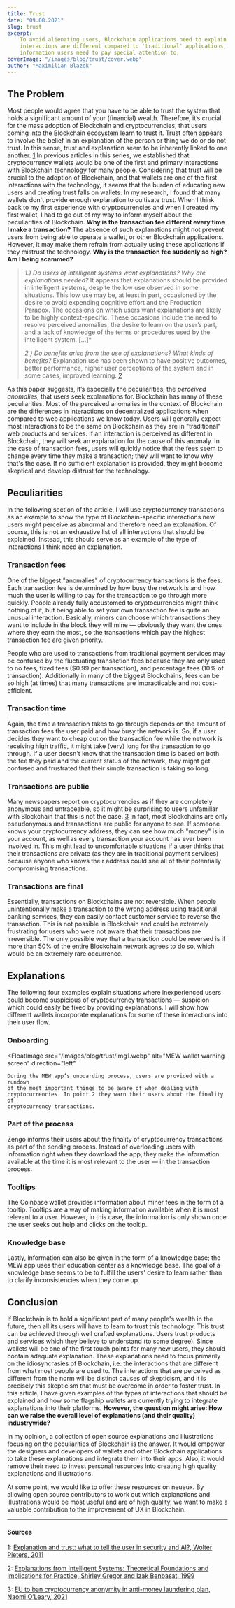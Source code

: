```yaml
---
title: Trust
date: "09.08.2021"
slug: trust
excerpt:
    To avoid alienating users, Blockchain applications need to explain why
    interactions are different compared to 'traditional' applications, and which
    information users need to pay special attention to.
coverImage: "/images/blog/trust/cover.webp"
author: "Maximilian Blazek"
---
```


## The Problem

Most people would agree that you have to be able to trust the system that holds
a significant amount of your (financial) wealth. Therefore, it’s crucial for the
mass adoption of Blockchain and cryptocurrencies, that users coming into the
Blockchain ecosystem learn to trust it. Trust often appears to involve the
belief in an explanation of the person or thing we do or do not trust. In this
sense, trust and explanation seem to be inherently linked to one another.
[1](#1) In previous articles in this series, we established that cryptocurrency
wallets would be one of the first and primary interactions with Blockchain
technology for many people. Considering that trust will be crucial to the
adoption of Blockchain, and that wallets are one of the first interactions with
the technology, it seems that the burden of educating new users and creating
trust falls on wallets. In my research, I found that many wallets don't provide
enough explanation to cultivate trust. When I think back to my first experience
with cryptocurrencies and when I created my first wallet, I had to go out of my
way to inform myself about the peculiarities of Blockchain. **Why is the
transaction fee different every time I make a transaction?** The absence of such
explanations might not prevent users from being able to operate a wallet, or
other Blockchain applications. However, it may make them refrain from actually
using these applications if they mistrust the technology. **Why is the
transaction fee suddenly so high? Am I being scammed?**

> _1.) Do users of intelligent systems want explanations? Why are explanations
> needed?_ It appears that explanations should be provided in intelligent
> systems, despite the low use observed in some situations. This low use may be,
> at least in part, occasioned by the desire to avoid expending cognitive effort
> and the Production Paradox. The occasions on which users want explanations are
> likely to be highly context-specific. These occasions include the need to
> resolve perceived anomalies, the desire to learn on the user’s part, and a
> lack of knowledge of the terms or procedures used by the intelligent system.
> \[...\]\*
>
> _2.) Do benefits arise from the use of explanations? What kinds of benefits?_
> Explanation use has been shown to have positive outcomes, better performance,
> higher user perceptions of the system and in some cases, improved learning.
> [2](#2)

As this paper suggests, it’s especially the peculiarities, the _perceived
anomalies_, that users seek explanations for. Blockchain has many of these
peculiarities. Most of the perceived anomalies in the context of Blockchain are
the differences in interactions on decentralized applications when compared to
web applications we know today. Users will generally expect most interactions to
be the same on Blockchain as they are in "traditional" web products and
services. If an interaction is perceived as different in Blockchain, they will
seek an explanation for the cause of this anomaly. In the case of transaction
fees, users will quickly notice that the fees seem to change every time they
make a transaction; they will want to know why that's the case. If no sufficient
explanation is provided, they might become skeptical and develop distrust for
the technology.

## Peculiarities

In the following section of the article, I will use cryptocurrency transactions
as an example to show the type of Blockchain-specific interactions new users
might perceive as abnormal and therefore need an explanation. Of course, this is
not an exhaustive list of all interactions that should be explained. Instead,
this should serve as an example of the type of interactions I think need an
explanation.

### Transaction fees

One of the biggest "anomalies" of cryptocurrency transactions is the fees. Each
transaction fee is determined by how busy the network is and how much the user
is willing to pay for the transaction to go through more quickly. People already
fully accustomed to cryptocurrencies might think nothing of it, but being able
to set your own transaction fee is quite an unusual interaction. Basically,
miners can choose which transactions they want to include in the block they will
mine — obviously they want the ones where they earn the most, so the
transactions which pay the highest transaction fee are given priority.

People who are used to transactions from traditional payment services may be
confused by the fluctuating transaction fees because they are only used to no
fees, fixed fees ($0.99 per transaction), and percentage fees (10% of
transaction). Additionally in many of the biggest Blockchains, fees can be so
high (at times) that many transactions are impracticable and not cost-efficient.

### Transaction time

Again, the time a transaction takes to go through depends on the amount of
transaction fees the user paid and how busy the network is. So, if a user
decides they want to cheap out on the transaction fee while the network is
receiving high traffic, it might take (very) long for the transaction to go
through. If a user doesn't know that the transaction time is based on both the
fee they paid and the current status of the network, they might get confused and
frustrated that their simple transaction is taking so long.

### Transactions are public

Many newspapers report on cryptocurrencies as if they are completely anonymous
and untraceable, so it might be surprising to users unfamiliar with Blockchain
that this is not the case. [3](#3) In fact, most Blockchains are only
pseudonymous and transactions are public for anyone to see. If someone knows
your cryptocurrency address, they can see how much "money" is in your account,
as well as every transaction your account has ever been involved in. This might
lead to uncomfortable situations if a user thinks that their transactions are
private (as they are in traditional payment services) because anyone who knows
their address could see all of their potentially compromising transactions.

### Transactions are final

Essentially, transactions on Blockchains are not reversible. When people
unintentionally make a transaction to the wrong address using traditional
banking services, they can easily contact customer service to reverse the
transaction. This is not possible in Blockchain and could be extremely
frustrating for users who were not aware that their transactions are
irreversible. The only possible way that a transaction could be reversed is if
more than 50% of the entire Blockchain network agrees to do so, which would be
an extremely rare occurrence.

## Explanations

The following four examples explain situations where inexperienced users could
become suspicious of cryptocurrency transactions — suspicion which could easily
be fixed by providing explanations. I will show how different wallets
incorporate explanations for some of these interactions into their user flow.

### Onboarding

<FloatImage
    src="/images/blog/trust/img1.webp"
    alt="MEW wallet warning screen"
    direction="left"
>
    During the MEW app’s onboarding process, users are provided with a rundown
    of the most important things to be aware of when dealing with
    cryptocurrencies. In point 2 they warn their users about the finality of
    cryptocurrency transactions.
</FloatImage>

### Part of the process

<FloatImage src="/images/blog/trust/img2.webp" direction="right">
    Zengo informs their users about the finality of cryptocurrency transactions
    as part of the sending process. Instead of overloading users with
    information right when they download the app, they make the information
    available at the time it is most relevant to the user — in the transaction
    process.
</FloatImage>

### Tooltips

<FloatImage src="/images/blog/trust/img3.webp" direction="left">
    The Coinbase wallet provides information about miner fees in the form of a
    tooltip. Tooltips are a way of making information available when it is most
    relevant to a user. However, in this case, the information is only shown
    once the user seeks out help and clicks on the tooltip.
</FloatImage>

### Knowledge base

<FloatImage src="/images/blog/trust/img4.webp" direction="right">
    Lastly, information can also be given in the form of a knowledge base; the
    MEW app uses their education center as a knowledge base. The goal of a
    knowledge base seems to be to fulfill the users' desire to learn rather than
    to clarify inconsistencies when they come up.
</FloatImage>

## Conclusion

If Blockchain is to hold a significant part of many people's wealth in the
future, then all its users will have to learn to trust this technology. This
trust can be achieved through well crafted explanations. Users trust products
and services which they believe to understand (to some degree). Since wallets
will be one of the first touch points for many new users, they should contain
adequate explanation. These explanations need to focus primarily on the
idiosyncrasies of Blockchain, i.e. the interactions that are different from what
most people are used to. The interactions that are perceived as different from
the norm will be distinct causes of skepticism, and it is precisely this
skepticism that must be overcome in order to foster trust. In this article, I
have given examples of the types of interactions that should be explained and
how some flagship wallets are currently trying to integrate explanations into
their platforms. **However, the question might arise: How can we raise the
overall level of explanations (and their quality) industrywide?**

In my opinion, a collection of open source explanations and illustrations
focusing on the peculiarities of Blockchain is the answer. It would empower the
designers and developers of wallets and other Blockchain applications to take
these explanations and integrate them into their apps. Also, it would remove
their need to invest personal resources into creating high quality explanations
and illustrations.

At some point, we would like to offer these resources on neueux. By allowing
open source contributors to work out which explanations and illustrations would
be most useful and are of high quality, we want to make a valuable contribution
to the improvement of UX in Blockchain.

---

#### Sources

1: <a name="1" href="https://doi.org/10.1007/s10676-010-9253-3">Explanation and
trust: what to tell the user in security and AI?, Wolter Pieters, 2011</a>

2: <a name="2" href="https://doi.org/10.2307/249487">Explanations from
Intelligent Systems: Theoretical Foundations and Implications for Practice,
Shirley Gregor and Izak Benbasat, 1999</a>

3:
<a name="3" href="https://www.irishtimes.com/business/economy/eu-to-ban-cryptocurrency-anonymity-in-anti-money-laundering-plan-1.4626129">EU
to ban cryptocurrency anonymity in anti-money laundering plan, Naomi O’Leary,
2021</a>
